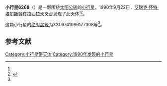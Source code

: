 {{Infobox planet
| bgcolour = #FFFFC0
| name = 6268 Versailles
| symbol = 
| image = 
| caption = 
| discovery = yes
| discovery_ref = 
| discoverer = [[艾瑞克·怀特·埃尔斯特|艾瑞克·怀特·埃尔斯特]]
| discovery_site = [[拉西拉天文台|拉西拉天文台]] 
| discovered = 1990年9月22日
| designations = yes
| mp_name = 
| named_after = 
| alt_names = 1990 SS5/ 1979 OP4 / 1993 OC9
| mp_category = [[主带小行星|主带小行星]]
| orbit_ref = <ref name="a">[http://ssd.jpl.nasa.gov/sbdb.cgi?sstr=6268 6268 Versailles] {{Wayback|url=http://ssd.jpl.nasa.gov/sbdb.cgi?sstr=6268 |date=20120410122240 }}，小行星數據庫瀏覽器（JPL Small-Body Database Browser）－[[美国国家航空航天局|美国国家航空航天局]]喷气推进实验室</ref>
| epoch = 2456400.5 (2013年4月18日更新)
| aphelion = {{convert|2.737550561498874|AU|km|3|abbr=on|lk=out}}
| perihelion = {{convert|1.88115090604138|AU|km|3|abbr=on}}
| semimajor = {{convert|2.309350733770128|AU|km|3|abbr=on}}
| eccentricity = 0.185420006
| period = 1281.838383 [[日|日]]<br />3.51[[儒略年|儒略年]]
| avg_speed = 
| inclination = 1.788685218836537
| asc_node = 100.1323118717081
| mean_anomaly = 
| arg_peri = 331.6741096177308
| satellites = 
| physical_characteristics = yes
| dimensions = 
| mass = 
| density = 
| surface_grav = 
| escape_velocity = 
| sidereal_day = 
| axial_tilt = 
| pole_ecliptic_lat = 
| pole_ecliptic_lon = 
| albedo = 
| temperatures= 
| temp_name1 = 
| mean_temp_1 = 
| max_temp_1 = 
| temp_name2 = 
| max_temp_2 = 
| spectral_type = 
| abs_magnitude = 331.6741096177308
}}

'''小行星6268'''（{{lang-en|6268 Versailles}}）是一颗围绕[[太阳|太阳]][[公转|公转]]的[[小行星|小行星]]。1990年9月22日，[[艾瑞克·怀特·埃尔斯特|艾瑞克·怀特·埃尔斯特]]在拉西拉天文台发现了此天体<ref name="a" /><ref>{{cite news|title=小行星列表|url=http://cfa-www.harvard.edu/iau/lists/NumberedMPs.txt|accessdate=2013-07-08|newspaper=哈佛大学|archive-date=2008-05-17|archive-url=https://web.archive.org/web/20080517010638/http://cfa-www.harvard.edu/iau/lists/NumberedMPs.txt|dead-url=no}}</ref>。

这颗小行星的[[绝对星等|绝对星等]]为331.6741096177308等<ref name="a" />。

==参考文献==
{{reflist}}
{{Minor Planet Number|[[小行星6267|小行星6267]]|[[小行星6269|小行星6269]]}}

{{小天体}}

[[Category:小行星带天体|Category:小行星带天体]]
[[Category:1990年发现的小行星|Category:1990年发现的小行星]]

{{asteroid-stub}}